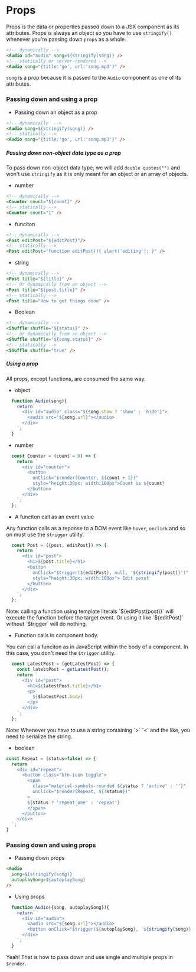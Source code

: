 # Props

Props is the data or properties passed down to a JSX component as its attributes. Props is always an object so you have to use `stringify()` whenever you're passing down `props` as a whole.

```html {2} copy
<!-- dynamically -->
<Audio id="audio" song=${stringify(song)} />
<!-- statically or server-rendered -->
<Audio song="{title:'go', url:'song.mp3'}" />
```

`song` is a prop because it is passed to the `Audio` component as one of its attributes. 

### Passing down and using a prop

* Passing down an object as a prop

```html {2} copy
<!-- dynamically  -->
<Audio song=${stringify(song)} />
<!-- statically -->
<Audio song="{title:'go', url:'song.mp3'}" />
```

##### Passing down non-object data type as a prop

To pass down non-object data type, we will add `double quotes("")` and won't use `stringify` as it is only meant for an object or an array of objects. 

* number
```html {1} copy
<!-- dynamically -->
<Counter count="${count}" />
<!-- statically -->
<Counter count="1" />
```

* funciton

```html {1} copy
<!-- dynamically -->
<Post editPost="${editPost}"/>
<!-- statically -->
<Post editPost="function editPost(){ alert('editing'); }" />
```

* string

```html {1} copy
<!-- dynamically -->
<Post title="${title}" />
<!-- Or dynamically from an object -->
<Post title="${post.title}" /> 
<!-- statically -->
<Post title="How to get things done" /> 
```

* Boolean

```html {1} copy 
<!-- dynamically -->
<Shuffle shuffle="${status}" />
<!-- or dynamically from an object -->
<Shuffle shuffle="${song.status}" />
<!-- statically -->
<Shuffle shuffle="true" />
```
 
##### Using a prop

All props, except functions, are consumed the same way.

* object

```js copy
  function Audio(song){
    return`
      <div id="audio" class="${song.show ? 'show' : 'hide'}">
        <audio src="${song.url}"></audio>
      </div>
    `;
  }
```

* number

```js copy
  const Counter = (count = 0) => {
    return `
      <div id="counter">
        <button 
          onClick="$render(Counter, ${count + 1})" 
          style="height:30px; width:100px">Count is ${count}
        </button>
      </div>
    `;
  };
```

* A funciton call as an event value

Any function calls as a reponse to a DOM event like `hover`, `onclick` and so on must use the `$trigger` utility.

```js copy
  const Post = ({post, editPost}) => {
    return `
      <div id="post">
        <h1>${post.title}</h1>
        <button 
          onClick="$trigger(${editPost}, null, '${stringify(post)}')" 
          style="height:30px; width:100px"> Edit posst
        </button>
      </div>
    `;
  };
```


<Callout type="info" emoji="ℹ️">
  Note: calling a function using template literals `${editPost(post)}` will execute the function before the target event. Or using it like `${editPost}` without `$trigger` will do nothing.
</Callout>

* Function calls in component body.

You can call a funciton as in JavaScript within the body of a component. In this case, you don't need the `$trigger` utility.

```js copy
  const LatestPost = (getLatestPost) => {
    const latestPost = getLatestPost();
    return `
      <div id="post">
        <h1>${latestPost.title}</h1>
        <p>
          ${$latestPost.body}
        </p>
      </div>
    `;
  };
```

<Callout type="info" emoji="ℹ️">
  Note: Whenever you have to use a string containing `>` `<` and the like, you need to serialize the string.
</Callout>

* boolean

```js copy
const Repeat = (status=false) => {
  return `
    <div id="repeat">
      <button class="btn-icon toggle">
        <span 
          class="material-symbols-rounded ${status ? 'active' : ''}"
          onclick="$render(Repeat, ${!status})"
        >
        ${status ? 'repeat_one' : 'repeat'}
        </span>
      </button>
    </div>
  `;
}
```

### Passing down and using props

* Passing down props

```html {3,4} copy
<Audio 
  song=${stringify(song)}
  autoplaySong=${autoplaySong}
/>
```

* Using props

```js {4,5} copy
  function Audio({song, autoplaySong}){
    return`
      <div id="audio">
        <audio src="${song.url}"></audio>
        <button onClick="$trigger(${autoplaySong}, '${stringify(song)}'">Play song</button>
      </div>
    `;
  }
```
Yeah! That is how to pass down and use single and multiple props in `$render`.

